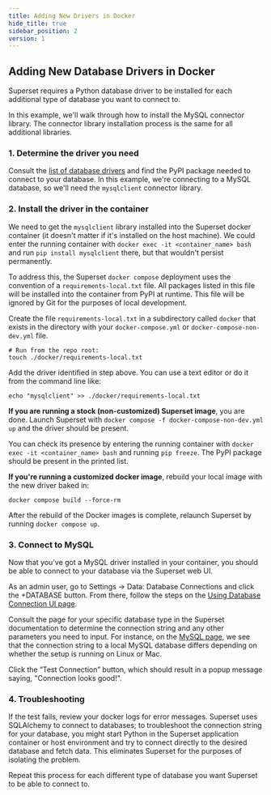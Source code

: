 ```yaml
---
title: Adding New Drivers in Docker
hide_title: true
sidebar_position: 2
version: 1
---
```


## Adding New Database Drivers in Docker

Superset requires a Python database driver to be installed for each additional type of database you
want to connect to.

In this example, we'll walk through how to install the MySQL connector library. The connector
library installation process is the same for all additional libraries.

### 1. Determine the driver you need

Consult the [list of database drivers](/docs/databases/installing-database-drivers) and find the PyPI
package needed to connect to your database. In this example, we're connecting to a MySQL database,
so we'll need the `mysqlclient` connector library.

### 2. Install the driver in the container

We need to get the `mysqlclient` library installed into the Superset docker container (it doesn't matter if it's
installed on the host machine). We could enter the running container with `docker exec -it <container_name> bash` 
and run `pip install mysqlclient` there, but that wouldn't persist permanently.

To address this, the Superset `docker compose` deployment uses the convention of a `requirements-local.txt` file. All packages
listed in this file will be installed into the container from PyPI at runtime. This file will be ignored by Git for
the purposes of local development.

Create the file `requirements-local.txt` in a subdirectory called `docker` that exists in the directory with your
`docker-compose.yml` or `docker-compose-non-dev.yml` file. 

```
# Run from the repo root:
touch ./docker/requirements-local.txt
```

Add the driver identified in step above.  You can use a text editor or do it from the command line like:

```
echo "mysqlclient" >> ./docker/requirements-local.txt
```

**If you are running a stock (non-customized) Superset image**, you are done.  Launch Superset with
`docker compose -f docker-compose-non-dev.yml up` and the driver should be present.

You can check its presence by entering the running container with `docker exec -it <container_name>
bash` and running `pip freeze`.  The PyPI package should be present in the printed list.

**If you're running a customized docker image**, rebuild your local image with the new driver baked in:

```
docker compose build --force-rm
```

After the rebuild of the Docker images is complete, relaunch Superset by running `docker compose up`.


### 3. Connect to MySQL

Now that you've got a MySQL driver installed in your container, you should be able to connect to your
database via the Superset web UI.

As an admin user, go to Settings -> Data: Database Connections and click the +DATABASE button. From
there, follow the steps on the [Using Database Connection UI page](https://superset.apache.org/docs/databases/db-connection-ui).

Consult the page for your specific database type in the Superset documentation to determine the connection string and any other
parameters you need to input.  For instance, on the [MySQL page](https://superset.apache.org/docs/databases/mysql), we see
that the connection string to a local MySQL database differs depending on whether the setup is running on Linux or Mac.

Click the “Test Connection” button, which should result in a popup message saying, "Connection looks good!".

### 4. Troubleshooting

If the test fails, review your docker logs for error messages.  Superset uses SQLAlchemy to connect to databases; to
troubleshoot the connection string for your database, you might start Python in the Superset application container or host
environment and try to connect directly to the desired database and fetch data. This eliminates Superset for the
purposes of isolating the problem.

Repeat this process for each different type of database you want Superset to be able to connect to.